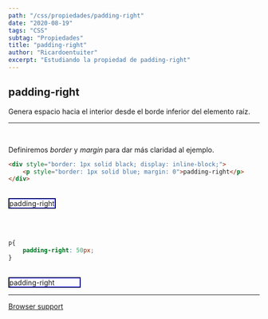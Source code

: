 ```yaml
---
path: "/css/propiedades/padding-right"
date: "2020-08-19"
tags: "CSS"
subtag: "Propiedades"
title: "padding-right"
author: "Ricardoentuiter"
excerpt: "Estudiando la propiedad de padding-right"
---
```


## padding-right
Genera espacio hacia el interior desde el borde inferior del elemento raíz.

---
<br/>


Definiremos *border* y *margin* para dar más claridad al ejemplo.

```html
<div style="border: 1px solid black; display: inline-block;">
    <p style="border: 1px solid blue; margin: 0">padding-right</p>
</div>
```
<br/>

<div style="border: 1px solid black; display: inline-block;">
    <p style="border: 1px solid blue; margin: 0">padding-right</p>
</div>

<br/><br/>


```css
p{
    padding-right: 50px;
}
```
<br/>

<div style="border: 1px solid black; display: inline-block;">
    <p style="border: 1px solid blue; margin: 0; padding-right: 50px">padding-right</p>
</div>

<br/>

---

[Browser support](https://caniuse.com/#search=padding-right)